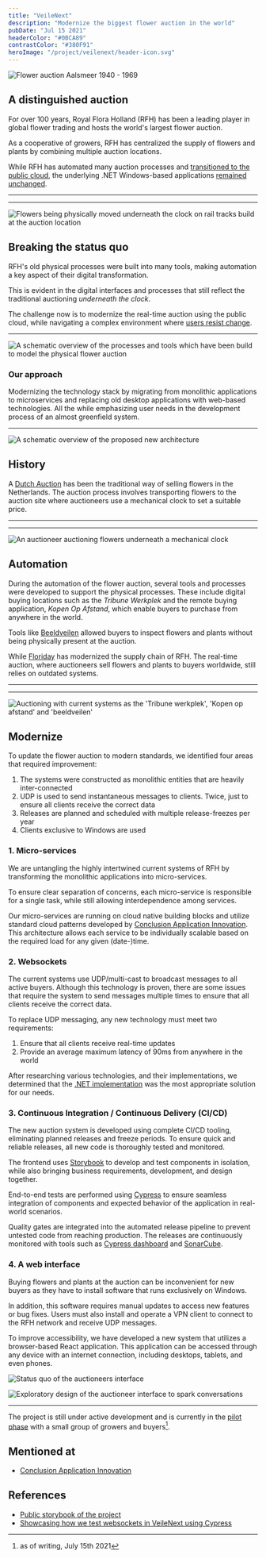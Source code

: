 ```yaml
---
title: "VeileNext"
description: "Modernize the biggest flower auction in the world"
pubDate: "Jul 15 2021"
headerColor: "#0BCA89"
contrastColor: "#380F91"
heroImage: "/project/veilenext/header-icon.svg"
---
```


![Flower auction Aalsmeer 1940 - 1969](/project/veilenext/aalsmeer_1940.jpg)

## A distinguished auction
For over 100 years, Royal Flora Holland (RFH) has been a leading player in global flower trading and hosts the world's largest flower auction.

As a cooperative of growers, RFH has centralized the supply of flowers and plants by combining multiple auction locations.

While RFH has automated many auction processes and [transitioned to the public cloud](https://www.conclusion.nl/application-innovation/cases/de-applicatie-transformatie-naar-de-aws-public-cloud-voor-royal-floraholland), the underlying .NET Windows-based applications [remained unchanged](https://aws.amazon.com/products/storage/lift-and-shift).

---
---
![Flowers being physically moved underneath the clock on rail tracks build at the auction location](/project/veilenext/beneath_the_clock.jpg "Flowers being sold 'Underneath the clock'")

## Breaking the status quo
RFH's old physical processes were built into many tools, making automation a key aspect of their digital transformation.

This is evident in the digital interfaces and processes that still reflect the traditional auctioning _underneath the clock_.

The challenge now is to modernize the real-time auction using the public cloud, while navigating a complex environment where [users resist change](https://amstelveenblog.nl/2021/02/20/protest-tegen-bloemenveiling).

---
![A schematic overview of the processes and tools which have been build to model the physical flower auction](/project/veilenext/physical_processes.jpg "Architecture of processes and tools that mimic the physical auction")

### Our approach
Modernizing the technology stack by migrating from monolithic applications to microservices and replacing old desktop applications with web-based technologies. All the while emphasizing user needs in the development process of an almost greenfield system.

---
![A schematic overview of the proposed new architecture](/project/veilenext/proposed_architecture.png "Proposed new architecture")

## History

A [Dutch Auction](https://www.youtube.com/watch?v=uAdmzyKagvE) has been the traditional way of selling flowers in the Netherlands. The auction process involves transporting flowers to the auction site where auctioneers use a mechanical clock to set a suitable price.

---
---
![An auctioneer auctioning flowers underneath a mechanical clock](/project/veilenext/physical_clock.png "Auctioning with a mechanical clock")

## Automation
During the automation of the flower auction, several tools and processes were developed to support the physical processes. These include digital buying locations such as the _Tribune Werkplek_ and the remote buying application, _Kopen Op Afstand_, which enable buyers to purchase from anywhere in the world.

Tools like [Beeldveilen](https://www.hortipoint.nl/vakbladvoordebloemisterij/floraholland-voert-beeldveilen-in-op-alle-klokken-rijnsburg) allowed buyers to inspect flowers and plants without being physically present at the auction.

While [Floriday](https://www.floriday.io) has modernized the supply chain of RFH. The real-time auction, where auctioneers sell flowers and plants to buyers worldwide, still relies on outdated systems.

---
---
![Auctioning with current systems as the 'Tribune werkplek', 'Kopen op afstand' and 'beeldveilen'](/project/veilenext/current_auctioning.jpg "Auctioning with current systems")

## Modernize

To update the flower auction to modern standards, we identified four areas that required improvement:

1. The systems were constructed as monolithic entities that are heavily inter-connected
2. UDP is used to send instantaneous messages to clients. Twice, just to ensure all clients receive the correct data
3. Releases are planned and scheduled with multiple release-freezes per year
4. Clients exclusive to Windows are used

### 1. Micro-services
We are untangling the highly intertwined current systems of RFH by transforming the monolithic applications into micro-services.

To ensure clear separation of concerns, each micro-service is responsible for a single task, while still allowing interdependence among services.

Our micro-services are running on cloud native building blocks and utilize standard cloud patterns developed by [Conclusion Application Innovation](https://www.conclusion.nl/application-innovation). This architecture allows each service to be individually scalable based on the required load for any given (date-)time.

### 2. Websockets
The current systems use UDP/multi-cast to broadcast messages to all active buyers. Although this technology is proven, there are some issues that require the system to send messages multiple times to ensure that all clients receive the correct data.

To replace UDP messaging, any new technology must meet two requirements:

1. Ensure that all clients receive real-time updates
2. Provide an average maximum latency of 90ms from anywhere in the world

After researching various technologies, and their implementations, we determined that the [.NET implementation](https://docs.microsoft.com/en-us/aspnet/core/fundamentals/websockets?view=aspnetcore-6.0) was the most appropriate solution for our needs.

### 3. Continuous Integration / Continuous Delivery (CI/CD)
The new auction system is developed using complete CI/CD tooling, eliminating planned releases and freeze periods. To ensure quick and reliable releases, all new code is thoroughly tested and monitored.

The frontend uses [Storybook](https://storybook.js.org) to develop and test components in isolation, while also bringing business requirements, development, and design together.

End-to-end tests are performed using [Cypress](https://docs.cypress.io/guides/overview/why-cypress) to ensure seamless integration of components and expected behavior of the application in real-world scenarios.

Quality gates are integrated into the automated release pipeline to prevent untested code from reaching production. The releases are continuously monitored with tools such as [Cypress dashboard](https://www.cypress.io/dashboard) and [SonarCube](https://www.sonarqube.org).

### 4. A web interface
Buying flowers and plants at the auction can be inconvenient for new buyers as they have to install software that runs exclusively on Windows.

In addition, this software requires manual updates to access new features or bug fixes. Users must also install and operate a VPN client to connect to the RFH network and receive UDP messages.

To improve accessibility, we have developed a new system that utilizes a browser-based React application. This application can be accessed through any device with an internet connection, including desktops, tablets, and even phones.

![Status quo of the auctioneers interface](/project/veilenext/status_quo.png "Status quo")

![Exploratory design of the auctioneer interface to spark conversations](/project/veilenext/exploration.png "Exploratory design to spark conversations")

---
The project is still under active development and is currently in the [pilot phase](https://www.royalfloraholland.com/en/campaign/on-site-auctioning-eelde) with a small group of growers and buyers[^1].

[^1]: as of writing, July 15th 2021

## Mentioned at
- [Conclusion Application Innovation](https://www.conclusion.nl/werken-bij/nieuws/met-verschillende-ontwikkelaars-werken-aan-een-doel)

## References
- [Public storybook of the project](https://storybook.rfh-auction.com)
- [Showcasing how we test websockets in VeileNext using Cypress](https://www.meetup.com/nl-NL/cypress-meetup-group-netherlands/events/277899235)
